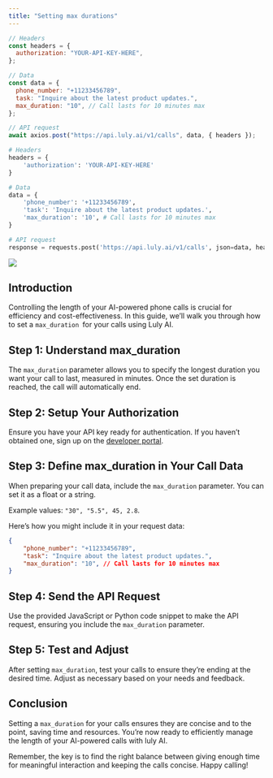```yaml
---
title: "Setting max durations"
---
```


<RequestExample>

```javascript Sendcall.js
// Headers
const headers = {
  authorization: "YOUR-API-KEY-HERE",
};

// Data
const data = {
  phone_number: "+11233456789",
  task: "Inquire about the latest product updates.",
  max_duration: "10", // Call lasts for 10 minutes max
};

// API request
await axios.post("https://api.luly.ai/v1/calls", data, { headers });

```

```python SendCall.py
# Headers
headers = {
    'authorization': 'YOUR-API-KEY-HERE'
}

# Data
data = {
    'phone_number': '+11233456789',
    'task': 'Inquire about the latest product updates.',
    'max_duration': '10', # Call lasts for 10 minutes max
}

# API request
response = requests.post('https://api.luly.ai/v1/calls', json=data, headers=headers)

```

</RequestExample>

<img src="/images/maxDuration.png" />

## Introduction

Controlling the length of your AI-powered phone calls is crucial for efficiency and cost-effectiveness. In this guide, we’ll walk you through how to set a ```max_duration ```for your calls using Luly AI.

## Step 1: Understand max_duration

The ```max_duration``` parameter allows you to specify the longest duration you want your call to last, measured in minutes. Once the set duration is reached, the call will automatically end.

## Step 2: Setup Your Authorization

Ensure you have your API key ready for authentication. If you haven’t obtained one, sign up on the [developer portal](https://portal.luly.ai/).

## Step 3: Define max_duration in Your Call Data

When preparing your call data, include the ```max_duration``` parameter. You can set it as a float or a string.

Example values: ```"30", "5.5", 45, 2.8```.

Here’s how you might include it in your request data:

```JSON
{
    "phone_number": "+11233456789",
    "task": "Inquire about the latest product updates.",
    "max_duration": "10", // Call lasts for 10 minutes max
}
```

## Step 4: Send the API Request

Use the provided JavaScript or Python code snippet to make the API request, ensuring you include the ```max_duration``` parameter.


## Step 5: Test and Adjust

After setting ```max_duration```, test your calls to ensure they’re ending at the desired time. Adjust as necessary based on your needs and feedback.

## Conclusion

Setting a ```max_duration``` for your calls ensures they are concise and to the point, saving time and resources. You’re now ready to efficiently manage the length of your AI-powered calls with luly AI.

Remember, the key is to find the right balance between giving enough time for meaningful interaction and keeping the calls concise. Happy calling!






